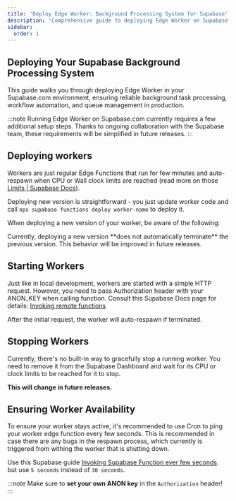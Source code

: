```yaml
---
title: 'Deploy Edge Worker: Background Processing System for Supabase'
description: 'Comprehensive guide to deploying Edge Worker on Supabase.com. Learn how to set up, manage, and monitor your background tasks, workflow automation, and queue processing system in production.'
sidebar:
  order: 1
---
```



## Deploying Your Supabase Background Processing System

This guide walks you through deploying Edge Worker in your Supabase.com environment, ensuring reliable background task processing, workflow automation, and queue management in production.

<NotProductionReady />

:::note
Running Edge Worker on Supabase.com currently requires a few additional setup steps.
Thanks to ongoing collaboration with the Supabase team, these requirements will be simplified in future releases.
:::

## Deploying workers

Workers are just regular Edge Functions that run for few minutes and auto-respawn
when CPU or Wall clock limits are reached (read more on those [Limits | Supabase Docs](https://supabase.com/docs/guides/functions/limits)).

Deploying new version is straightforward - you just update worker code
and call `npx supabase functions deploy worker-name` to deploy it.

When deploying a new version of your worker, be aware of the following:

<Aside type="caution" title="Version Management">
Currently, deploying a new version **does not automatically terminate** the previous version.
This behavior will be improved in future releases.
</Aside>

## Starting Workers

Just like in local development, workers are started with a simple HTTP request.
However, you need to pass Authorization header with your ANON_KEY when calling function.
Consult this Supabase Docs page for details: [Invoking remote functions](https://supabase.com/docs/guides/functions/deploy#invoking-remote-functions)

After the initial request, the worker will auto-respawn if terminated.

## Stopping Workers

Currently, there's no built-in way to gracefully stop a running worker.
You need to remove it from the Supabase Dashboard and wait for its CPU or clock limits to be reached
for it to stop.

**This will change in future releases.**

## Ensuring Worker Availability

To ensure your worker stays active, it's recommended to use Cron to ping
your worker edge function every few seconds.
This is recommended in case there are any bugs in the respawn process,
which currently is triggered from withing the worker that is shutting down.

Use this Supabase guide [Invoking Supabase Function ever few seconds](https://supabase.com/docs/guides/cron/quickstart#invoke-supabase-edge-function-every-30-seconds).
but use `5 seconds` instead of `30 seconds`.

:::note
Make sure to **set your own ANON key** in the `Authorization` header!
:::